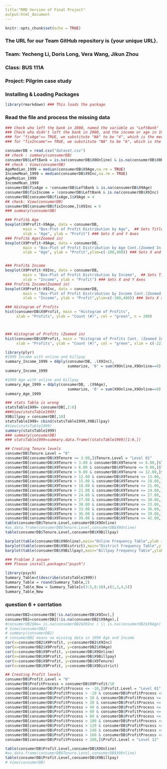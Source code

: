 ```yaml
---
title:"RMD Version of Final Project" 
output:html_document
---
```



```r
knitr::opts_chunk$set(echo = TRUE)
```
### The URL for our Team GitHub repository is {your unique URL}.
### Team: Yecheng Li, Doris Long, Vera Wang, Jikun Zhou
### Class: BUS 111A
### Project: Pilgrim case study

### Installing & Loading Packages
```r
library(rmarkdown) ### This loads the package
```

### Read the file and process the missing data

```r
### Check who left the bank in 2000, named the variable as "LeftBank"
### Check who didn't left the bank in 2000, and the income or age in 1999 were missing, we named ### the variable as "fixAge" and "fixIncome"
### for "fixAge"== TRUE, we substitute "NA" to be "4", which is the median
### for "fixIncome"== TRUE, we substitute "NA" to be "6", which is the mean

consumerDB = read.csv("dataset.csv")
## check : summary(consumerDB)
consumerDB$LeftBank = is.na(consumerDB$X0Online) & is.na(consumerDB$X0Billpay)
## check : View(consumerDB)
AgeMedian_1999 = median(consumerDB$X9Age,na.rm = TRUE) 
IncomeMean_1999 = median(consumerDB$X9Inc,na.rm = TRUE) 
AgeMedian_1999
IncomeMean_1999
consumerDB$fixAge = !consumerDB$LeftBank & is.na(consumerDB$X9Age)
consumerDB$fixIncome = !consumerDB$LeftBank & is.na(consumerDB$X9Inc)
consumerDB[consumerDB$fixAge,]$X9Age = 4
## check: View(consumerDB)
consumerDB[consumerDB$fixIncome,]$X9Inc = 6
### summary(consumerDB)
```


```r
### Profit& Age 
boxplot(X9Profit~X9Age, data = consumerDB, 
        main = "Box-Plot of Profit Distribution by Age",  ## Sets Title to Plot
        xlab = "Age", ylab = "Profit") ### Sets X and Y Axes 
### Profit& Age(Zoomed in)
boxplot(X9Profit~X9Age, data = consumerDB, 
        main = "Box-Plot of Profit Distribution by Age Cont.(Zoomed In)",  ## Sets Title to Plot
        xlab = "Age", ylab = "Profit",ylim=c(-100,400)) ### Sets X and Y Axes



```




```r
### Profit& Income  
boxplot(X9Profit~X9Inc, data = consumerDB, 
        main = "Box-Plot of Profit Distribution by Income",  ## Sets Title to Plot
        xlab = "Income", ylab = "Profit") ### Sets X and Y Axes 
### Profit& Income(Zoomed in)
boxplot(X9Profit~X9Inc, data = consumerDB, 
        main = "Box-Plot of Profit Distribution by Income Cont.(Zoomed In)",  ## Sets Title to Plot
        xlab = "Income", ylab = "Profit",ylim=c(-100,400)) ### Sets X and Y Axes


```

```r

### Histogram of Profits
hist(consumerDB$X9Profit, main = "Histogram of Profits", 
     xlab = "Profits", ylab = "Count (#)", col = "green", n = 200)



### Histogram of Profits (Zoomed in)
hist(consumerDB$X9Profit, main = "Histogram of Profits Cont. (Zoomed In)", 
     xlab = "Profits", ylab = "Count (#)", col = "green", xlim = c(-221,400), n = 200)
```






```r
library(plyr)
#1999 Income with online and billpay
summary_Income_1999 = ddply(consumerDB, .(X9Inc), 
                            summarize, '0' = sum(X9Online,X9Online==0), '1' = sum(X9Online,X9Online==1))
summary_Income_1999
```

```r
#1999 Age with online and billpay
summary_Age_1999 = ddply(consumerDB, .(X9Age), 
                            summarize, '0' = sum(X9Online,X9Online==0), '1' = sum(X9Online,X9Online==1))
summary_Age_1999
```



```r
### stats Table is wrong
statsTable1999= consumerDB[,2:6]
###View(statsTable1999)
X9Billpay = consumerDB[,10]
statsTable1999= cbind(statsTable1999,X9Billpay)
#View(statsTable1999)
summary(statsTable1999)
### summary(consumerDB)
### statsTable1999=summary.data.frame((statsTable1999)[1:6,])

```


```r

## Creating Tenure levels
consumerDB$Tenure.Level = "0"
consumerDB[consumerDB$X9Tenure <= 3.00,]$Tenure.Level = "Level 01"
consumerDB[consumerDB$X9Tenure > 3.00 & consumerDB$X9Tenure <= 6.00,]$Tenure.Level = "Level 02"
consumerDB[consumerDB$X9Tenure > 6.00 & consumerDB$X9Tenure <= 9.00,]$Tenure.Level = "Level 03"
consumerDB[consumerDB$X9Tenure > 9.00 & consumerDB$X9Tenure <= 12.00,]$Tenure.Level = "Level 04"
consumerDB[consumerDB$X9Tenure > 12.00 & consumerDB$X9Tenure <= 15.00,]$Tenure.Level = "Level 05"
consumerDB[consumerDB$X9Tenure > 15.00 & consumerDB$X9Tenure <= 18.00,]$Tenure.Level = "Level 06"
consumerDB[consumerDB$X9Tenure > 18.00 & consumerDB$X9Tenure <= 21.00,]$Tenure.Level = "Level 07"
consumerDB[consumerDB$X9Tenure > 21.00 & consumerDB$X9Tenure <= 24.00,]$Tenure.Level = "Level 08"
consumerDB[consumerDB$X9Tenure > 24.00 & consumerDB$X9Tenure <= 27.00,]$Tenure.Level = "Level 09"
consumerDB[consumerDB$X9Tenure > 27.00 & consumerDB$X9Tenure <= 30.00,]$Tenure.Level = "Level 10"
consumerDB[consumerDB$X9Tenure > 30.00 & consumerDB$X9Tenure <= 33.00,]$Tenure.Level = "Level 11"
consumerDB[consumerDB$X9Tenure > 33.00 & consumerDB$X9Tenure <= 36.00,]$Tenure.Level = "Level 12"
consumerDB[consumerDB$X9Tenure > 36.00 & consumerDB$X9Tenure <= 39.00,]$Tenure.Level = "Level 13"
consumerDB[consumerDB$X9Tenure > 39.00 & consumerDB$X9Tenure <= 42.00,]$Tenure.Level = "Level 14"
table(consumerDB$Tenure.Level,consumerDB$X9Online)
#as.data.frame(consumerDB$Tenure.Level,consumerDB$X9Online)
table(consumerDB$Tenure.Level,consumerDB$X9Billpay)

```

```r
barplot(table(consumerDB$X9Online),main="Online Frequency Table",ylab = "Frequency#",col= "green")
barplot(table(consumerDB$X9District),main="District Frequency Table",ylab = "Frequency#",col= "green")
barplot(table(consumerDB$X9Billpay),main="Billpay Frequency Table",ylab = "Frequency#",col= "green")
```


```r
### Problem 3 answer
### Please install.packages("psych")

library(psych)
Summary_Table=t(describe(statsTable1999))
Summary_Table = round(Summary_Table,2)
Summary_Table_New = Summary_Table[c(3:5,8:10),c(1,3,4,5)]
Summary_Table_New

```


### question 6 + corrlation

```r

consumerDB2=consumerDB[!is.na(consumerDB$X9Inc),]
consumerDB2=consumerDB2[!is.na(consumerDB2$X9Age),]
#consumerDB2$Na= is.na(consumerDB2$X9Inc ) || is.na(consumerDB2$X9Age)
# View(consumerDB2)
# summary(consumerDB2)
# consumerDB2 means no missing data in 1999 Age and Income
cor(x=consumerDB2$X9Profit, y=consumerDB2$X9Inc)
cor(x=consumerDB2$X9Profit, y=consumerDB2$X9Age)
cor(x=consumerDB$X9Profit, y=consumerDB$X9Online)
cor(x=consumerDB$X9Profit, y=consumerDB$X9Billpay)
cor(x=consumerDB$X9Profit, y=consumerDB$X9Tenure)
cor(x=consumerDB$X9Profit, y=consumerDB$X9District)
```



```r
## Creating Profit levels
consumerDB$Profit.Level = "0"
consumerDB$ProfitProcess = consumerDB$X9Profit/10
consumerDB[consumerDB$ProfitProcess <= -10,]$Profit.Level = "Level 01"
consumerDB[consumerDB$ProfitProcess > -10 & consumerDB$ProfitProcess <= 10,]$Profit.Level = "Level 02"
consumerDB[consumerDB$ProfitProcess > 10 & consumerDB$ProfitProcess <= 20,]$Profit.Level = "Level 03"
consumerDB[consumerDB$ProfitProcess > 20 & consumerDB$ProfitProcess <= 40,]$Profit.Level = "Level 04"
consumerDB[consumerDB$ProfitProcess > 40 & consumerDB$ProfitProcess <= 60,]$Profit.Level = "Level 05"
consumerDB[consumerDB$ProfitProcess > 60 & consumerDB$ProfitProcess <= 80,]$Profit.Level = "Level 06"
consumerDB[consumerDB$ProfitProcess > 80 & consumerDB$ProfitProcess <= 100,]$Profit.Level = "Level 07"
consumerDB[consumerDB$ProfitProcess > 100 & consumerDB$ProfitProcess <= 120,]$Profit.Level = "Level 08"
consumerDB[consumerDB$ProfitProcess > 120 & consumerDB$ProfitProcess <= 140,]$Profit.Level = "Level 09"
consumerDB[consumerDB$ProfitProcess > 140 & consumerDB$ProfitProcess <= 160,]$Profit.Level = "Level 10"
consumerDB[consumerDB$ProfitProcess > 160 & consumerDB$ProfitProcess <= 180,]$Profit.Level = "Level 11"
consumerDB[consumerDB$ProfitProcess > 200,]$Profit.Level = "Level 12"

table(consumerDB$Profit.Level,consumerDB$X9Online)
#as.data.frame(consumerDB$Tenure.Level,consumerDB$X9Online)
table(consumerDB$Profit.Level,consumerDB$X9Billpay)
# View(consumerDB)

```
